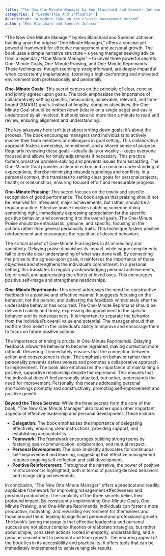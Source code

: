 ```yaml
---
title: "The New One Minute Manager by Ken Blanchard and Spencer Johnson"
categories: [ "Leadership And Influence" ]
description: "A modern take on the classic management method"
author: "Ken Blanchard and Spencer Johnson"
---
```

"The New One Minute Manager" by Ken Blanchard and Spencer Johnson, building upon the original "One Minute Manager," offers a concise yet powerful framework for effective management and personal growth.  The book uses a simple narrative structure – a young manager seeking advice from a legendary "One Minute Manager" – to unveil three powerful secrets: One-Minute Goals, One-Minute Praising, and One-Minute Reprimands. These techniques, though seemingly straightforward, are deeply impactful when consistently implemented, fostering a high-performing and motivated environment both professionally and personally.

**One-Minute Goals:** This secret centers on the principle of clear, concise, and jointly agreed-upon goals.  The book emphasizes the importance of collaboratively setting specific, measurable, achievable, relevant, and time-bound (SMART) goals.  Instead of lengthy, complex objectives, the One-Minute Goal should be written down (ideally on a single page) and easily understood by all involved.  It should take no more than a minute to read and review, ensuring alignment and understanding.

The key takeaway here isn't just about writing down goals; it's about the process.  The book encourages managers (and individuals) to actively involve their team members or colleagues in goal setting.  This collaborative approach fosters ownership, commitment, and a shared sense of purpose. Regularly reviewing these goals – ideally daily or weekly – keeps everyone focused and allows for timely adjustments if necessary. This practice fosters proactive problem-solving and prevents issues from escalating.  The One-Minute Goal provides a clear direction and a common understanding of expectations, thereby minimizing misunderstandings and conflicts.  In a personal context, this translates to setting clear goals for personal projects, health, or relationships, ensuring focused effort and measurable progress.

**One-Minute Praising:**  This secret focuses on the timely and specific recognition of good performance.  The book argues that praising should not be reserved for infrequent, major achievements, but rather, should be a regular practice.  Effective praise involves catching someone doing something right, immediately expressing appreciation for the specific positive behavior, and connecting it to the overall goals.  The One-Minute Praise should be enthusiastic, genuine, and specific, focusing on the actions rather than general personality traits.  This technique fosters positive reinforcement and encourages the repetition of desired behaviors.

The critical aspect of One-Minute Praising lies in its immediacy and specificity.  Delaying praise diminishes its impact, while vague compliments fail to provide clear understanding of what was done well.  By connecting the praise to the agreed-upon goals, it reinforces the importance of those objectives and strengthens the individual's commitment.  In a personal setting, this translates to regularly acknowledging personal achievements, big or small, and appreciating the efforts of loved ones.  This encourages positive self-image and strengthens relationships.

**One-Minute Reprimands:** This secret addresses the need for constructive feedback in a positive and effective manner.  It suggests focusing on the behavior, not the person, and delivering the feedback immediately after the undesirable behavior has occurred.  The One-Minute Reprimand should be delivered calmly and firmly, expressing disappointment in the specific behavior and its consequences.  It is important to separate the behavior from the individual's overall value and potential.  The manager should then reaffirm their belief in the individual's ability to improve and encourage them to focus on future positive actions.

The importance of timing is crucial in One-Minute Reprimands.  Delaying feedback allows the behavior to become ingrained, making correction more difficult.  Delivering it immediately ensures that the connection between action and consequence is clear.  The emphasis on behavior rather than personality prevents defensiveness and promotes a collaborative approach to improvement.  The book also emphasizes the importance of maintaining a positive, supportive relationship despite the reprimand.  This ensures that the individual doesn't feel personally attacked, but rather, understands the need for improvement.  Personally, this means addressing personal shortcomings promptly and constructively, promoting self-improvement and positive growth.

**Beyond the Three Secrets:**  While the three secrets form the core of the book, "The New One Minute Manager" also touches upon other important aspects of effective leadership and personal development.  These include:

* **Delegation:** The book emphasizes the importance of delegating effectively, ensuring clear instructions, providing support, and establishing accountability.
* **Teamwork:**  The framework encourages building strong teams by fostering open communication, collaboration, and mutual respect.
* **Personal Development:** The book implicitly advocates for continuous self-improvement and learning, suggesting that effective management requires ongoing self-reflection and skill development.
* **Positive Reinforcement:** Throughout the narrative, the power of positive reinforcement is highlighted, both in terms of praising desired behaviors and recognizing achievements.


In conclusion, "The New One Minute Manager" offers a practical and readily applicable framework for improving management effectiveness and personal productivity.  The simplicity of the three secrets belies their profound impact.  By consistently implementing One-Minute Goals, One-Minute Praising, and One-Minute Reprimands, individuals can foster a more productive, motivating, and rewarding environment for themselves and those around them, leading to significant personal and professional growth.  The book’s lasting message is that effective leadership and personal success are not about complex theories or elaborate strategies, but rather about simple, consistent actions rooted in empathy, understanding, and a genuine commitment to personal and team growth.  The enduring appeal of the book lies in its accessibility and practicality; it offers tools that can be immediately implemented to achieve tangible results.

